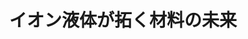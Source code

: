 ﻿---
title: "イオン液体が拓く材料の未来"
category: "物質理工学院"
vol: 83
interviewee: "大内 幸雄"
url: "http://www.op.titech.ac.jp/lab/ouchi/jpn/members/index.html"
tags: ["材料","制御","測定","液体","イオン"]
pdf: "83-5-ochi.pdf"
career: ""
pdfurl: "83-5-ochi/83-5-ochi.pdf"
preface: "大内研究室では、イオン液体の物性の測定と制御を通して、まったく新しい材料を作ろうとしている。大内先生が考える新しい材料とはどのようなものなのだろうか。本稿ではまず、イオン液体について説明する。そして、先生の経歴について触れながら、2つの主要な物性測定法、さらに先生が見据えるイオン液体の未来まで紹介していく。"
---
